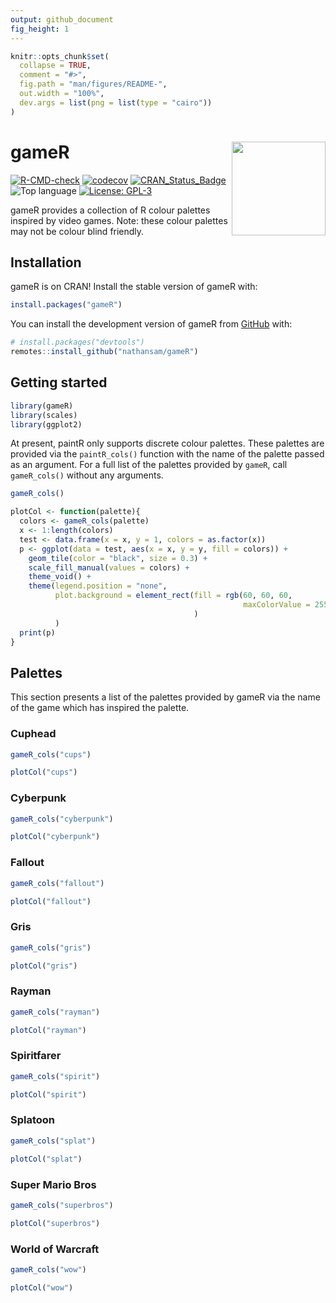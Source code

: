 ```yaml
---
output: github_document
fig_height: 1
---
```


<!-- README.md is generated from README.Rmd. Please edit that file -->

```r
knitr::opts_chunk$set(
  collapse = TRUE,
  comment = "#>",
  fig.path = "man/figures/README-",
  out.width = "100%",
  dev.args = list(png = list(type = "cairo"))
)
```



# gameR <img src="man/figures/sticker.png" align="right" width="150"/>

<!-- badges: start -->
[![R-CMD-check](https://github.com/nathansam/gameR/workflows/R-CMD-check/badge.svg)](https://github.com/nathansam/gameR/actions)
[![codecov](https://codecov.io/gh/nathansam/gameR/branch/main/graph/badge.svg?token=lb83myWBXt)](https://app.codecov.io/gh/nathansam/gameR)
[![CRAN\_Status\_Badge](https://www.r-pkg.org/badges/version/gameR)](https://cran.r-project.org/package=gameR)
![Top language](https://img.shields.io/github/languages/top/nathansam/gameR)
[![License: GPL-3](https://img.shields.io/badge/License-GPL3-green.svg)](https://opensource.org/licenses/GPL-3.0)
<!-- badges: end -->

gameR provides a collection of R colour palettes inspired by video games. Note:
these colour palettes may not be colour blind friendly. 

## Installation

gameR is on CRAN! Install the stable version of gameR with:

```r
install.packages("gameR")
```

You can install the development version of gameR from [GitHub](https://github.com/) with:

``` r
# install.packages("devtools")
remotes::install_github("nathansam/gameR")
```

## Getting started

```R
library(gameR)
library(scales)
library(ggplot2)
```

At present, paintR only supports discrete colour palettes. These palettes are
provided via the `paintR_cols()` function with the name of the palette passed as
an argument. For a full list of the palettes provided by `gameR`, call
`gameR_cols()` without any arguments. 

```R
gameR_cols()
```


```R
plotCol <- function(palette){
  colors <- gameR_cols(palette)
  x <- 1:length(colors)
  test <- data.frame(x = x, y = 1, colors = as.factor(x))
  p <- ggplot(data = test, aes(x = x, y = y, fill = colors)) + 
    geom_tile(color = "black", size = 0.3) +
    scale_fill_manual(values = colors) +
    theme_void() +
    theme(legend.position = "none",
          plot.background = element_rect(fill = rgb(60, 60, 60,
                                                    maxColorValue = 255)
                                         )
          )
  print(p)
}
```

## Palettes

This section presents a list of the palettes provided by gameR via the name
of the game which has inspired the palette.

### Cuphead

``` r
gameR_cols("cups")
```

```R
plotCol("cups")
```


### Cyberpunk

``` r
gameR_cols("cyberpunk")
```

```R
plotCol("cyberpunk")
```

### Fallout

``` r
gameR_cols("fallout")
```


```R
plotCol("fallout")
```

### Gris

``` r
gameR_cols("gris")
```

```R
plotCol("gris")
```

### Rayman

``` r
gameR_cols("rayman")
```

```R
plotCol("rayman")
```

### Spiritfarer

``` r
gameR_cols("spirit")
```

```R
plotCol("spirit")
```

### Splatoon

``` r
gameR_cols("splat")
```

```R
plotCol("splat")
```

### Super Mario Bros

``` r
gameR_cols("superbros")
```

```R
plotCol("superbros")
```

### World of Warcraft

``` r
gameR_cols("wow")
```

```R
plotCol("wow")
```
